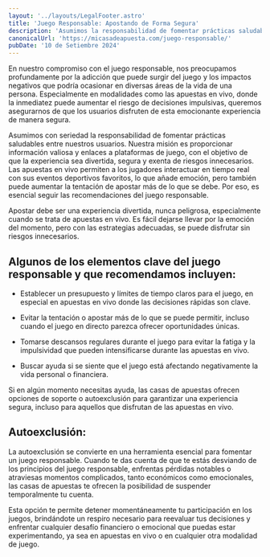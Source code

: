 ```yaml
---
layout: '../layouts/LegalFooter.astro'
title: 'Juego Responsable: Apostando de Forma Segura'
description: 'Asumimos la responsabilidad de fomentar prácticas saludables entre nuestros usuarios. Esto es fundamental para disfrutar de las apuestas de forma sana y sin riesgos.'
canonicalUrl: 'https://micasadeapuesta.com/juego-responsable/'
pubDate: '10 de Setiembre 2024'
---
```


En nuestro compromiso con el juego responsable, nos preocupamos profundamente por la adicción que puede surgir del juego y los impactos negativos que podría ocasionar en diversas áreas de la vida de una persona. Especialmente en modalidades como las apuestas en vivo, donde la inmediatez puede aumentar el riesgo de decisiones impulsivas, queremos asegurarnos de que los usuarios disfruten de esta emocionante experiencia de manera segura.

Asumimos con seriedad la responsabilidad de fomentar prácticas saludables entre nuestros usuarios. Nuestra misión es proporcionar información valiosa y enlaces a plataformas de juego, con el objetivo de que la experiencia sea divertida, segura y exenta de riesgos innecesarios. Las apuestas en vivo permiten a los jugadores interactuar en tiempo real con sus eventos deportivos favoritos, lo que añade emoción, pero también puede aumentar la tentación de apostar más de lo que se debe. Por eso, es esencial seguir las recomendaciones del juego responsable.

Apostar debe ser una experiencia divertida, nunca peligrosa, especialmente cuando se trata de apuestas en vivo. Es fácil dejarse llevar por la emoción del momento, pero con las estrategias adecuadas, se puede disfrutar sin riesgos innecesarios.

## Algunos de los elementos clave del juego responsable y que recomendamos incluyen:

+ Establecer un presupuesto y límites de tiempo claros para el juego, en especial en apuestas en vivo donde las decisiones rápidas son clave.

+ Evitar la tentación o apostar más de lo que se puede permitir, incluso cuando el juego en directo parezca ofrecer oportunidades únicas.

+ Tomarse descansos regulares durante el juego para evitar la fatiga y la impulsividad que pueden intensificarse durante las apuestas en vivo.

+ Buscar ayuda si se siente que el juego está afectando negativamente la vida personal o financiera.

Si en algún momento necesitas ayuda, las casas de apuestas ofrecen opciones de soporte o autoexclusión para garantizar una experiencia segura, incluso para aquellos que disfrutan de las apuestas en vivo.

## Autoexclusión:
La autoexclusión se convierte en una herramienta esencial para fomentar un juego responsable. Cuando te das cuenta de que te estás desviando de los principios del juego responsable, enfrentas pérdidas notables o atraviesas momentos complicados, tanto económicos como emocionales, las casas de apuestas te ofrecen la posibilidad de suspender temporalmente tu cuenta.

Esta opción te permite detener momentáneamente tu participación en los juegos, brindándote un respiro necesario para reevaluar tus decisiones y enfrentar cualquier desafío financiero o emocional que puedas estar experimentando, ya sea en apuestas en vivo o en cualquier otra modalidad de juego.


